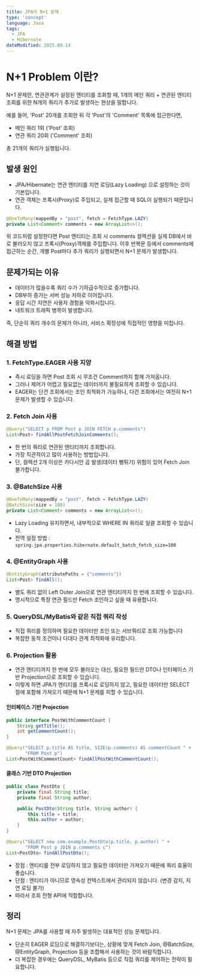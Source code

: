 ```yaml
---
title: JPA의 N+1 문제
type: 'concept'
language: Java
tags:
  - JPA
  - Hibernate
dateModified: 2025.09.14
---
```


# N+1 Problem 이란?

N+1 문제란, 연관관계가 설정된 엔티티를 조회할 때, 1개의 메인 쿼리 + 연관된 엔티티 조회를 위한 N개의 쿼리가 추가로 발생하는 현상을 말합니다.

예를 들어, 'Post' 20개를 조회한 뒤 각 'Post'의 'Comment' 목록에 접근한다면,
- 메인 쿼리 1회 ('Post' 조회)
- 연관 쿼리 20회 ('Comment' 조회)

총 21개의 쿼리가 실행됩니다.

## 발생 원인

- JPA/Hibernate는 연관 엔티티를 지연 로딩(Lazy Loading) 으로 설정하는 것이 기본입니다.
- 연관 객체는 프록시(Proxy)로 주입되고, 실제 접근할 때 SQL이 실행되기 때문입니다.  

```java
@OneToMany(mappedBy = "post", fetch = FetchType.LAZY)
private List<Comment> comments = new ArrayList<>();
```

위 코드처럼 설정한다면 Post 엔티티는 조회 시 comments 컬렉션을 실제 DB에서 바로 불러오지 않고 프록시(Proxy)객체를 주입합니다.
이후 반복문 등에서 comments에 접근하는 순간, 개별 Post마다 추가 쿼리가 실행되면서 N+1 문제가 발생합니다.

## 문제가되는 이유
- 데이터가 많을수록 쿼리 수가 기하급수적으로 증가합니다.
- DB부하 증가는 서버 성능 저하로 이어집니다.
- 응답 시간 지연은 사용자 경험을 악화시킵니다.
- 네트워크 트래픽 병목이 발생합니다.

즉, 단순히 쿼리 개수의 문제가 아니라, 서비스 확장성에 직접적인 영향을 미칩니다.

## 해결 방법

### 1. FetchType.EAGER 사용 지양

- 즉시 로딩을 하면 Post 조회 시 무조건 Comment까지 함께 가져옵니다.
- 그러나 제어가 어렵고 필요없는 데이터까지 불필요하게 조회할 수 있습니다.
- EAGER는 단건 조회에서는 조인 최적화가 가능하나, 다건 조회에서는 여전히 N+1 문제가 발생할 수 있습니다.

### 2. Fetch Join 사용
```java
@Query("SELECT p FROM Post p JOIN FETCH p.comments")
List<Post> findAllPostFetchJoinComments();
```
- 한 번의 쿼리로 연관된 엔티티까지 조회합니다.
- 가장 직관적이고 많이 사용하는 방법입니다.
- 단, 컬렉션 2개 이상은 카다시안 곱 발생(데이터 뻥튀기) 위험이 있어 Fetch Join 불가합니다.

### 3. @BatchSize 사용
```java
@OneToMany(mappedBy = "post", fetch = FetchType.LAZY)
@BatchSize(size = 100)
private List<Comment> comments = new ArrayList<>();
```
- Lazy Loading 유지하면서, 내부적으로 WHERE IN 쿼리로 일괄 조회할 수 있습니다.
- 전역 설정 방법 : ```spring.jpa.properties.hibernate.default_batch_fetch_size=100```

### 4. @EntityGraph 사용
```java
@EntityGraph(attributePaths = {"comments"})
List<Post> findAll();
```
- 별도 쿼리 없이 Left Outer Join으로 연관 엔티티까지 한 번에 조회할 수 있습니다.
- 명시적으로 특정 연관 필드만 Fetch 조인하고 싶을 때 유용합니다.

### 5. QueryDSL/MyBatis와 같은 직접 쿼리 작성
- 직접 쿼리를 정의하며 필요한 데이터만 조인 또는 서브쿼리로 조회 가능합니다
- 복잡한 동적 조건이나 다대다 관계 최적화에 유리합니다.

### 6. Projection 활용

- 연관 엔티티까지 한 번에 모두 불러오는 대신, 필요한 필드만 DTO나 인터페이스 기반 Projection으로 조회할 수 있습니다.
- 이렇게 하면 JPA가 엔티티를 프록시로 로딩하지 않고, 필요한 데이터만 SELECT 절에 포함해 가져오기 때문에 N+1 문제를 피할 수 있습니다.

#### 인터페이스 기반 Projection
```java
public interface PostWithCommentCount {
    String getTitle();
    int getCommentCount();
}

@Query("SELECT p.title AS title, SIZE(p.comments) AS commentCount " +
       "FROM Post p")
List<PostWithCommentCount> findAllPostWithCommentCount();
```

#### 클래스 기반 DTO Projection
```java
public class PostDto {
    private final String title;
    private final String author;
```

```java
    public PostDto(String title, String author) {
        this.title = title;
        this.author = author;
    }
}
```

```java
@Query("SELECT new com.example.PostDto(p.title, p.author) " +
       "FROM Post p JOIN p.comments c")
List<PostDto> findAllPostDto();
````
- 장점 : 엔티티를 전부 로딩하지 않고 필요한 데이터만 가져오기 때문에 쿼리 효율이 좋습니다.
- 단점 : 엔티티가 아니므로 영속성 컨텍스트에서 관리되지 않습니다. (변경 감지, 지연 로딩 불가)
- 따라서 조회 전형 API에 적합합니다.


## 정리
N+1 문제는 JPA를 사용할 때 자주 발생하는 대표적인 성능 문제입니다.
- 단순히 EAGER 로딩으로 해결하기보다는, 상황에 맞게 Fetch Join, @BatchSize, @EntityGraph, Projection 등을 조합해서 사용하는 것이 바람직합니다.
- 더 복잡한 경우에는 QueryDSL, MyBatis 등으로 직접 쿼리를 제어하는 전략이 필요합니다.